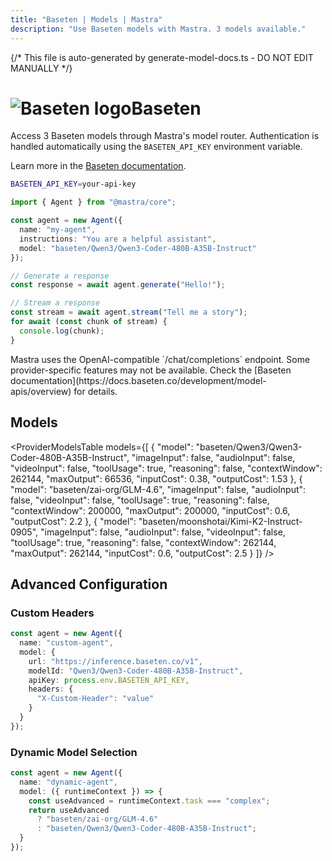 ```yaml
---
title: "Baseten | Models | Mastra"
description: "Use Baseten models with Mastra. 3 models available."
---
```


{/* This file is auto-generated by generate-model-docs.ts - DO NOT EDIT MANUALLY */}



# <img src="https://models.dev/logos/baseten.svg" alt="Baseten logo" className="inline w-8 h-8 mr-2 align-middle dark:invert dark:brightness-0 dark:contrast-200" />Baseten

Access 3 Baseten models through Mastra's model router. Authentication is handled automatically using the `BASETEN_API_KEY` environment variable.

Learn more in the [Baseten documentation](https://docs.baseten.co/development/model-apis/overview).

```bash
BASETEN_API_KEY=your-api-key
```

```typescript
import { Agent } from "@mastra/core";

const agent = new Agent({
  name: "my-agent",
  instructions: "You are a helpful assistant",
  model: "baseten/Qwen3/Qwen3-Coder-480B-A35B-Instruct"
});

// Generate a response
const response = await agent.generate("Hello!");

// Stream a response
const stream = await agent.stream("Tell me a story");
for await (const chunk of stream) {
  console.log(chunk);
}
```

<Callout type="info">
Mastra uses the OpenAI-compatible `/chat/completions` endpoint. Some provider-specific features may not be available. Check the [Baseten documentation](https://docs.baseten.co/development/model-apis/overview) for details.
</Callout>

## Models

<ProviderModelsTable 
  models={[
  {
    "model": "baseten/Qwen3/Qwen3-Coder-480B-A35B-Instruct",
    "imageInput": false,
    "audioInput": false,
    "videoInput": false,
    "toolUsage": true,
    "reasoning": false,
    "contextWindow": 262144,
    "maxOutput": 66536,
    "inputCost": 0.38,
    "outputCost": 1.53
  },
  {
    "model": "baseten/zai-org/GLM-4.6",
    "imageInput": false,
    "audioInput": false,
    "videoInput": false,
    "toolUsage": true,
    "reasoning": false,
    "contextWindow": 200000,
    "maxOutput": 200000,
    "inputCost": 0.6,
    "outputCost": 2.2
  },
  {
    "model": "baseten/moonshotai/Kimi-K2-Instruct-0905",
    "imageInput": false,
    "audioInput": false,
    "videoInput": false,
    "toolUsage": true,
    "reasoning": false,
    "contextWindow": 262144,
    "maxOutput": 262144,
    "inputCost": 0.6,
    "outputCost": 2.5
  }
]}
/>

## Advanced Configuration

### Custom Headers

```typescript
const agent = new Agent({
  name: "custom-agent",
  model: {
    url: "https://inference.baseten.co/v1",
    modelId: "Qwen3/Qwen3-Coder-480B-A35B-Instruct",
    apiKey: process.env.BASETEN_API_KEY,
    headers: {
      "X-Custom-Header": "value"
    }
  }
});
```

### Dynamic Model Selection

```typescript
const agent = new Agent({
  name: "dynamic-agent",
  model: ({ runtimeContext }) => {
    const useAdvanced = runtimeContext.task === "complex";
    return useAdvanced 
      ? "baseten/zai-org/GLM-4.6"
      : "baseten/Qwen3/Qwen3-Coder-480B-A35B-Instruct";
  }
});
```


